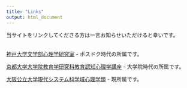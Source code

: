 ---
title: "Links"
output: html_document
---

当サイトをリンクしてくださる方は一言お知らせいただけると幸いです。
<br/><br/>

<a href="http://www.lit.kobe-u.ac.jp/psychology/" target="_blank">神戸大学文学部心理学研究室</a>
- ポスドク時代の所属です。

<a href="http://cogpsy.educ.kyoto-u.ac.jp/" target="_blank">京都大学大学院教育学研究科教育認知心理学講座</a>
- 大学院時代の所属です。

<a href="https://www.omu.ac.jp/sss/undergraduate/psychology/" target="_blank">大阪公立大学現代システム科学域心理学類</a>
- 現所属です。

